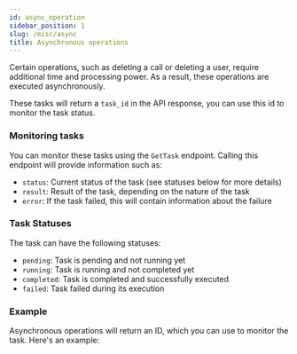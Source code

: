 ```yaml
---
id: async_operation
sidebar_position: 1
slug: /misc/async
title: Asynchronous operations
---
```



Certain operations, such as deleting a call or deleting a user, require additional time and processing power. As a result, these operations are executed asynchronously.

These tasks will return a `task_id` in the API response, you can use this id to monitor the task status.

### Monitoring tasks

You can monitor these tasks using the `GetTask` endpoint. Calling this endpoint will provide information such as:

- `status`: Current status of the task (see statuses below for more details)
- `result`: Result of the task, depending on the nature of the task
- `error`: If the task failed, this will contain information about the failure

### Task Statuses

The task can have the following statuses:

- `pending`: Task is pending and not running yet
- `running`: Task is running and not completed yet
- `completed`: Task is completed and successfully executed
- `failed`: Task failed during its execution

### Example

Asynchronous operations will return an ID, which you can use to monitor the task. Here's an example:

<AsyncTasks />
